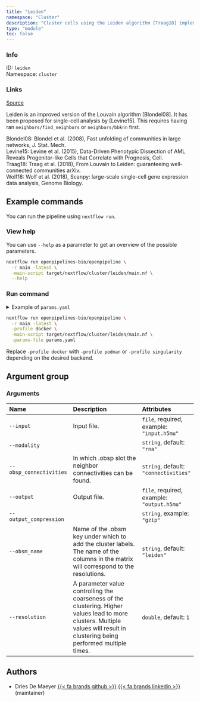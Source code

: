 ```yaml
---
title: "Leiden"
namespace: "Cluster"
description: "Cluster cells using the Leiden algorithm [Traag18] implemented in the Scanpy framework [Wolf18]."
type: "module"
toc: false
---
```


::: {.column-margin}

### Info

ID: `leiden`  
Namespace: `cluster`

### Links
[Source](https://github.com/openpipelines-bio/openpipeline/blob/main/src/cluster/leiden){.btn-action .btn-sm .btn-info .btn role="button"}

:::


Leiden is an improved version of the Louvain algorithm [Blondel08]. 
It has been proposed for single-cell analysis by [Levine15]. 
This requires having ran `neighbors/find_neighbors` or `neighbors/bbknn` first.

Blondel08: Blondel et al. (2008), Fast unfolding of communities in large networks, J. Stat. Mech.  
Levine15: Levine et al. (2015), Data-Driven Phenotypic Dissection of AML Reveals Progenitor-like Cells that Correlate with Prognosis, Cell.  
Traag18: Traag et al. (2018), From Louvain to Leiden: guaranteeing well-connected communities arXiv.  
Wolf18: Wolf et al. (2018), Scanpy: large-scale single-cell gene expression data analysis, Genome Biology.  


## Example commands

You can run the pipeline using `nextflow run`.

### View help

You can use `--help` as a parameter to get an overview of the possible parameters.

```bash
nextflow run openpipelines-bio/openpipeline \
  -r main -latest \
  -main-script target/nextflow/cluster/leiden/main.nf \
  --help
```

### Run command

<details>
<summary>Example of `params.yaml`</summary>
```yaml

```
</details>

```bash
nextflow run openpipelines-bio/openpipeline \
  -r main -latest \
  -profile docker \
  -main-script target/nextflow/cluster/leiden/main.nf \
  -params-file params.yaml
```

:::{.callout-note}
Replace `-profile docker` with `-profile podman` or `-profile singularity` depending on the desired backend.
:::

## Argument group

### Arguments

|Name                    |Description                                                                                                                                                                    |Attributes                                 |
|:-----------------------|:------------------------------------------------------------------------------------------------------------------------------------------------------------------------------|:------------------------------------------|
|`--input`               |Input file.                                                                                                                                                                    |`file`, required, example: `"input.h5mu"`  |
|`--modality`            |                                                                                                                                                                               |`string`, default: `"rna"`                 |
|`--obsp_connectivities` |In which .obsp slot the neighbor connectivities can be found.                                                                                                                  |`string`, default: `"connectivities"`      |
|`--output`              |Output file.                                                                                                                                                                   |`file`, required, example: `"output.h5mu"` |
|`--output_compression`  |                                                                                                                                                                               |`string`, example: `"gzip"`                |
|`--obsm_name`           |Name of the .obsm key under which to add the cluster labels. The name of the columns in the matrix will correspond to the resolutions.                                         |`string`, default: `"leiden"`              |
|`--resolution`          |A parameter value controlling the coarseness of the clustering. Higher values lead to more clusters. Multiple values will result in clustering being performed multiple times. |`double`, default: `1`                     |

## Authors


  * Dries De Maeyer [{{< fa brands github >}}](https://github.com/ddemaeyer) [{{< fa brands linkedin >}}](https://linkedin.com/in/dries-de-maeyer-b46a814) (maintainer)
